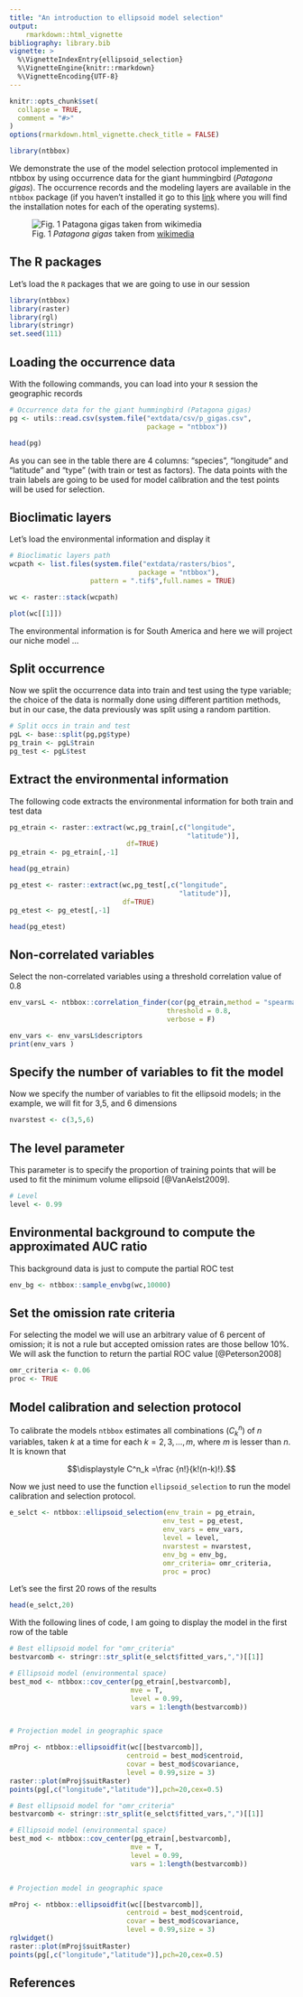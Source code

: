 ---
title: "An introduction to ellipsoid model selection"
output: 
    rmarkdown::html_vignette
bibliography: library.bib
vignette: >
  %\VignetteIndexEntry{ellipsoid_selection}
  %\VignetteEngine{knitr::rmarkdown}
  %\VignetteEncoding{UTF-8}
---

```{r, include = FALSE}
knitr::opts_chunk$set(
  collapse = TRUE,
  comment = "#>"
)
options(rmarkdown.html_vignette.check_title = FALSE)

```

```{r setup}
library(ntbbox)
```

We demonstrate the use of the model selection protocol implemented in ntbbox by using occurrence data for the giant hummingbird (*Patagona gigas*). The occurrence records and the modeling layers are available in the `ntbbox` package (if you haven't installed it go to this [link](https://luismurao.github.io/ntbbox_installation_notes.html) where you will find the installation notes for each of the operating systems).



![Fig. 1 *Patagona gigas* taken from [wikimedia](https://upload.wikimedia.org/wikipedia/commons/7/79/Patagona_gigas.jpg)](https://upload.wikimedia.org/wikipedia/commons/7/79/Patagona_gigas.jpg)

## The R packages

Let's load the `R` packages that we are going to use in our session

```{r}
library(ntbbox)
library(raster)
library(rgl)
library(stringr)
set.seed(111)
```



## Loading the occurrence data 

With the following commands, you can load into your `R` session the geographic records

```{r paged.print=TRUE}
# Occurrence data for the giant hummingbird (Patagona gigas)
pg <- utils::read.csv(system.file("extdata/csv/p_gigas.csv",
                                  package = "ntbbox"))

head(pg)
```


As you can see in the table there are 4 columns: "species", "longitude" and "latitude" and "type" (with train or test as factors). The data points with the train labels are going to be used for model calibration and the test points will be used for selection.

## Bioclimatic layers

Let's load the environmental information and display it

```{r}
# Bioclimatic layers path
wcpath <- list.files(system.file("extdata/rasters/bios",
                                package = "ntbbox"),
                    pattern = ".tif$",full.names = TRUE)

wc <- raster::stack(wcpath)

plot(wc[[1]])
```


The environmental information is for South America and here we will project our niche model ...

## Split occurrence 

Now we split the occurrence data into train and test using the type variable; the choice of the data is normally done using different partition methods, but in our case, the data previously was split using a random partition.


```{r}
# Split occs in train and test
pgL <- base::split(pg,pg$type)
pg_train <- pgL$train
pg_test <- pgL$test
```

## Extract the environmental information

The following code extracts the environmental information for both train and test data

```{r}
pg_etrain <- raster::extract(wc,pg_train[,c("longitude",
                                            "latitude")],
                             df=TRUE)
pg_etrain <- pg_etrain[,-1]

head(pg_etrain)

pg_etest <- raster::extract(wc,pg_test[,c("longitude",
                                          "latitude")],
                            df=TRUE)
pg_etest <- pg_etest[,-1]

head(pg_etest)
```


## Non-correlated variables

Select the non-correlated variables using a threshold correlation value of 0.8

```{r}
env_varsL <- ntbbox::correlation_finder(cor(pg_etrain,method = "spearman"),
                                       threshold = 0.8,
                                       verbose = F)

env_vars <- env_varsL$descriptors
print(env_vars )
```

## Specify the number of variables to fit the model

Now we specify the number of variables to fit the ellipsoid models; in the example, we will fit for 3,5, and 6 dimensions

```{r}
nvarstest <- c(3,5,6)

```

## The level parameter

This parameter is to specify the proportion of training points that will be used to fit the minimum volume ellipsoid [@VanAelst2009].

```{r}
# Level
level <- 0.99
```


## Environmental background to compute the approximated AUC ratio

This background data is just to compute the partial ROC test 

```{r}
env_bg <- ntbbox::sample_envbg(wc,10000)
```

## Set the omission rate criteria 

For selecting the model we will use an arbitrary value of 6 percent of omission; it is not a rule but accepted omission rates are those bellow 10%. We will ask the function to return the partial ROC value [@Peterson2008]

```{r}
omr_criteria <- 0.06
proc <- TRUE
```


## Model calibration and selection protocol

To calibrate the models `ntbbox` estimates all combinations ($C^n_k$) of $n$ variables, 
taken $k$ at a time for each $k= 2,3,\dots, m$, where $m$ is lesser than $n$. 
It is known that 

$$\displaystyle C^n_k =\frac {n!}{k!(n-k)!}.$$

Now we just need to use the function `ellipsoid_selection` to run the model calibration and selection protocol.

```{r}

e_selct <- ntbbox::ellipsoid_selection(env_train = pg_etrain,
                                      env_test = pg_etest,
                                      env_vars = env_vars,
                                      level = level,
                                      nvarstest = nvarstest,
                                      env_bg = env_bg,
                                      omr_criteria= omr_criteria,
                                      proc = proc)

```

Let's see the first 20 rows of the results

```{r}
head(e_selct,20)
```


With the following lines of code, I am going to display the model in the first row of the table

```{r eval=FALSE}
# Best ellipsoid model for "omr_criteria" 
bestvarcomb <- stringr::str_split(e_selct$fitted_vars,",")[[1]]

# Ellipsoid model (environmental space)
best_mod <- ntbbox::cov_center(pg_etrain[,bestvarcomb],
                              mve = T,
                              level = 0.99,
                              vars = 1:length(bestvarcomb))


# Projection model in geographic space

mProj <- ntbbox::ellipsoidfit(wc[[bestvarcomb]],
                             centroid = best_mod$centroid,
                             covar = best_mod$covariance,
                             level = 0.99,size = 3)
raster::plot(mProj$suitRaster)
points(pg[,c("longitude","latitude")],pch=20,cex=0.5)

```


```{r echo=FALSE}
# Best ellipsoid model for "omr_criteria" 
bestvarcomb <- stringr::str_split(e_selct$fitted_vars,",")[[1]]

# Ellipsoid model (environmental space)
best_mod <- ntbbox::cov_center(pg_etrain[,bestvarcomb],
                              mve = T,
                              level = 0.99,
                              vars = 1:length(bestvarcomb))


# Projection model in geographic space

mProj <- ntbbox::ellipsoidfit(wc[[bestvarcomb]],
                             centroid = best_mod$centroid,
                             covar = best_mod$covariance,
                             level = 0.99,size = 3)
rglwidget()
raster::plot(mProj$suitRaster)
points(pg[,c("longitude","latitude")],pch=20,cex=0.5)

```

## References
